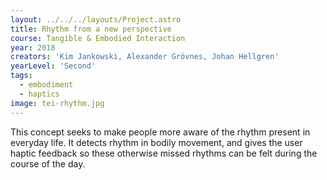 ---
layout: ../../../layouts/Project.astro
title: Rhythm from a new perspective
course: Tangible & Embodied Interaction
year: 2018
creators: 'Kim Jankowski, Alexander Grövnes, Johan Hellgren'
yearLevel: 'Second'
tags:
  - embodiment
  - haptics
image: tei-rhythm.jpg
---

This concept seeks to make people more aware of the rhythm present in everyday life. It detects rhythm in bodily movement, and gives the user haptic feedback so these otherwise missed rhythms can be felt during the course of the day. 

<MauVideo id="0_qzh5yf1m" />

